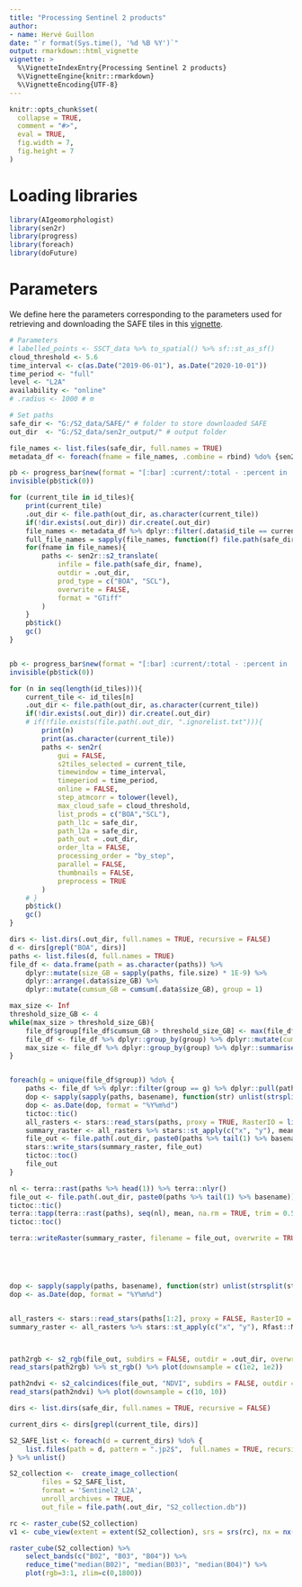 ```yaml
---
title: "Processing Sentinel 2 products"
author:
- name: Hervé Guillon
date: "`r format(Sys.time(), '%d %B %Y')`"
output: rmarkdown::html_vignette
vignette: >
  %\VignetteIndexEntry{Processing Sentinel 2 products}
  %\VignetteEngine{knitr::rmarkdown}
  %\VignetteEncoding{UTF-8}
---
```


```r
knitr::opts_chunk$set(
  collapse = TRUE,
  comment = "#>",
  eval = TRUE,
  fig.width = 7, 
  fig.height = 7
)
```

# Loading libraries

```r
library(AIgeomorphologist)
library(sen2r)
library(progress)
library(foreach)
library(doFuture)
```

# Parameters

We define here the parameters corresponding to the parameters used for retrieving and downloading the SAFE tiles in this [vignette](articles/retrieving_s2.html).

```r
# Parameters
# labelled_points <- SSCT_data %>% to_spatial() %>% sf::st_as_sf()
cloud_threshold <- 5.6
time_interval <- c(as.Date("2019-06-01"), as.Date("2020-10-01"))
time_period <- "full"
level <- "L2A"
availability <- "online"
# .radius <- 1000 # m

# Set paths
safe_dir <- "G:/S2_data/SAFE/" # folder to store downloaded SAFE
out_dir  <- "G:/S2_data/sen2r_output/" # output folder

file_names <- list.files(safe_dir, full.names = TRUE)
metadata_df <- foreach(fname = file_names, .combine = rbind) %do% {sen2r::safe_getMetadata(fname, info = "nameinfo")}

pb <- progress_bar$new(format = "[:bar] :current/:total - :percent in :elapsed/:eta \n", total = length(id_tiles), show_after = 0)
invisible(pb$tick(0))

for (current_tile in id_tiles){
	print(current_tile)
	.out_dir <- file.path(out_dir, as.character(current_tile))
	if(!dir.exists(.out_dir)) dir.create(.out_dir)
	file_names <- metadata_df %>% dplyr::filter(.data$id_tile == current_tile) %>% dplyr::pull(.data$name)
	full_file_names = sapply(file_names, function(f) file.path(safe_dir, f))
	for(fname in file_names){
		paths <- sen2r::s2_translate(
			infile = file.path(safe_dir, fname),
			outdir = .out_dir,
			prod_type = c("BOA", "SCL"),
			overwrite = FALSE,
			format = "GTiff"
		)
	}
	pb$tick()
	gc()
}


pb <- progress_bar$new(format = "[:bar] :current/:total - :percent in :elapsed/:eta \n", total = length(id_tiles), show_after = 0)
invisible(pb$tick(0))

for (n in seq(length(id_tiles))){
	current_tile <- id_tiles[n]
	.out_dir <- file.path(out_dir, as.character(current_tile))
	if(!dir.exists(.out_dir)) dir.create(.out_dir)
	# if(!file.exists(file.path(.out_dir, ".ignorelist.txt"))){
		print(n)
		print(as.character(current_tile))
		paths <- sen2r(
			gui = FALSE,
			s2tiles_selected = current_tile,
			timewindow = time_interval,
			timeperiod = time_period,
			online = FALSE,
			step_atmcorr = tolower(level),
			max_cloud_safe = cloud_threshold,
			list_prods = c("BOA","SCL"),
			path_l1c = safe_dir,
			path_l2a = safe_dir,
			path_out = .out_dir,
			order_lta = FALSE,
			processing_order = "by_step",
			parallel = FALSE,
			thumbnails = FALSE,
			preprocess = TRUE
		) 
	# }
	pb$tick()
	gc()
}
```

```r
dirs <- list.dirs(.out_dir, full.names = TRUE, recursive = FALSE)
d <- dirs[grepl("BOA", dirs)]
paths <- list.files(d, full.names = TRUE)
file_df <- data.frame(path = as.character(paths)) %>%
	dplyr::mutate(size_GB = sapply(paths, file.size) * 1E-9) %>% 
	dplyr::arrange(.data$size_GB) %>%
	dplyr::mutate(cumsum_GB = cumsum(.data$size_GB), group = 1)

max_size <- Inf
threshold_size_GB <- 4
while(max_size > threshold_size_GB){
	file_df$group[file_df$cumsum_GB > threshold_size_GB] <- max(file_df$group) + 1
	file_df <- file_df %>% dplyr::group_by(group) %>% dplyr::mutate(cumsum_GB = cumsum(.data$size_GB))
	max_size <- file_df %>% dplyr::group_by(group) %>% dplyr::summarise(max = max(cumsum_GB)) %>% dplyr::pull(max) %>% max()
}


foreach(g = unique(file_df$group)) %do% {
	paths <- file_df %>% dplyr::filter(group == g) %>% dplyr::pull(path) %>% as.character()
	dop <- sapply(sapply(paths, basename), function(str) unlist(strsplit(str, "_"))[[2]]) %>% unname()
	dop <- as.Date(dop, format = "%Y%m%d")
	tictoc::tic()
	all_rasters <- stars::read_stars(paths, proxy = TRUE, RasterIO = list(bands = 1)) %>% stars::st_redimension(along = list(time = dop))
	summary_raster <- all_rasters %>% stars::st_apply(c("x", "y"), mean, na.rm = TRUE, trim = 0.5)
	file_out <- file.path(.out_dir, paste0(paths %>% tail(1) %>% basename))
	stars::write_stars(summary_raster, file_out)
	tictoc::toc()
	file_out
}

nl <- terra::rast(paths %>% head(1)) %>% terra::nlyr()
file_out <- file.path(.out_dir, paste0(paths %>% tail(1) %>% basename))
tictoc::tic()
terra::tapp(terra::rast(paths), seq(nl), mean, na.rm = TRUE, trim = 0.5, filename = file_out, overwrite = TRUE)
tictoc::toc()

terra::writeRaster(summary_raster, filename = file_out, overwrite = TRUE, gdal=c("COMPRESS=NONE"))





dop <- sapply(sapply(paths, basename), function(str) unlist(strsplit(str, "_"))[[2]]) %>% unname()
dop <- as.Date(dop, format = "%Y%m%d")


all_rasters <- stars::read_stars(paths[1:2], proxy = FALSE, RasterIO = list(bands = 1)) %>% stars::st_redimension(along = list(time = dop))
summary_raster <- all_rasters %>% stars::st_apply(c("x", "y"), Rfast::Median, na.rm = TRUE)



path2rgb <- s2_rgb(file_out, subdirs = FALSE, outdir = .out_dir, overwrite = TRUE)
read_stars(path2rgb) %>% st_rgb() %>% plot(downsample = c(1e2, 1e2))

path2ndvi <- s2_calcindices(file_out, "NDVI", subdirs = FALSE, outdir = .out_dir, overwrite = TRUE)
read_stars(path2ndvi) %>% plot(downsample = c(10, 10))

dirs <- list.dirs(safe_dir, full.names = TRUE, recursive = FALSE)

current_dirs <- dirs[grepl(current_tile, dirs)]

S2_SAFE_list <- foreach(d = current_dirs) %do% {
	list.files(path = d, pattern = ".jp2$",  full.names = TRUE, recursive = TRUE)
} %>% unlist()

S2_collection <-  create_image_collection(
		files = S2_SAFE_list, 
		format = 'Sentinel2_L2A', 
		unroll_archives = TRUE, 
		out_file = file.path(.out_dir, "S2_collection.db"))

rc <- raster_cube(S2_collection)
v1 <- cube_view(extent = extent(S2_collection), srs = srs(rc), nx = nx(rc), ny = ny(rc), dt = "P1Y", aggregation = "median")

raster_cube(S2_collection) %>%
    select_bands(c("B02", "B03", "B04")) %>%
    reduce_time("median(B02)", "median(B03)", "median(B04)") %>%
    plot(rgb=3:1, zlim=c(0,1800))

```

